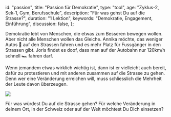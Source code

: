 
  id: "passion",
  title: "Passion für Demokratie",
  type: "tool",
  age: "Zyklus-2, Sek-1, Gym, Berufsschule",
  description: "Für was gehst Du auf die Strasse?",
  duration: "1 Lektion",
  keywords: "Demokratie, Engagement, Einführung",
  discussion: false,
};

Demokratie lebt von Menschen, die etwas zum Besseren bewegen wollen.
Aber nicht alle Menschen wollen das Gleiche. Annika möchte, das weniger Autos 🚗
auf den Strassen fahren und es mehr Platz für Fussgänger in den Strassen gibt.
Joris findet es doof, dass man auf der Autobahn nur 120km/h schnell 🏎 fahren darf.

Wenn jemandem etwas wirklich wichtig ist, dann ist er vielleicht auch bereit, dafür zu protestieren
und mit anderen zusammen auf die Strasse zu gehen. Denn wer eine Veränderung erreichen will, muss
schliesslich die Mehrheit der Leute davon überzeugen.

<Image
  src="/content/demonstration.jpg"
  desc="Klimastreik in Bern, Mai 2019. Bild: Wikipedia"
/>

Für was würdest Du auf die Strasse gehen? Für welche Veränderung in deinem Ort,
in der Schweiz oder auf der Welt möchtest Du Dich einsetzen?

<Passion />
